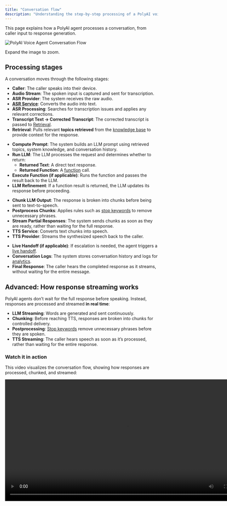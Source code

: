 ```yaml
---
title: "Conversation flow"
description: "Understanding the step-by-step processing of a PolyAI voice agent."
---
```


This page explains how a PolyAI agent processes a conversation, from caller input to response generation.

![PolyAI Voice Agent Conversation Flow](/images/operations/diagram-full-static.png)

Expand the image to zoom.

## Processing stages

A conversation moves through the following stages:

<AccordionGroup>
  <Accordion title="1. Input and processing">

  - **Caller**: The caller speaks into their device.
  - **Audio Stream**: The spoken input is captured and sent for transcription.
  - **ASR Provider**: The system receives the raw audio.
  - **[ASR Service](/speech-recognition/introduction)**: Converts the audio into text.
  - **ASR Processing**: Searches for transcription issues and applies any relevant corrections.
  - **Transcript Text → Corrected Transcript**: The corrected transcript is passed to [Retrieval](/knowledge-base/RAG/introduction).
  - **Retrieval**: Pulls relevant **topics retrieved** from the [knowledge base](/knowledge-base/introduction) to provide context for the response.

  </Accordion>

  <Accordion title="2. Compute prompt and generate response">

  - **Compute Prompt**: The system builds an LLM prompt using retrieved topics, system knowledge, and conversation history.
  - **Run LLM**: The LLM processes the request and determines whether to return:
    - **Returned Text**: A direct text response.
    - **Returned Function**: A [function](/function/introduction) call.
  - **Execute Function (if applicable)**: Runs the function and passes the result back to the LLM.
  - **LLM Refinement**: If a function result is returned, the LLM updates its response before proceeding.

  </Accordion>

  <Accordion title="3. Streaming and chunking">

  - **Chunk LLM Output**: The response is broken into chunks before being sent to text-to-speech.
  - **Postprocess Chunks**: Applies rules such as [stop keywords](/response-control/introduction#use-stop-keywords-to-remove-unnecessary-preambles) to remove unnecessary phrases.
  - **Stream Partial Responses**: The system sends chunks as soon as they are ready, rather than waiting for the full response.
  - **TTS Service**: Converts text chunks into speech.
  - **TTS Provider**: Streams the synthesized speech back to the caller.

  </Accordion>

  <Accordion title="4. Post-processing and handoff">

  - **Live Handoff (if applicable)**: If escalation is needed, the agent triggers a [live handoff](/call-handoff/introduction).
  - **Conversation Logs**: The system stores conversation history and logs for [analytics](/analytics/conversations/introduction).
  - **Final Response**: The caller hears the completed response as it streams, without waiting for the entire message.

  </Accordion>
</AccordionGroup>

## Advanced: How response streaming works

PolyAI agents don’t wait for the full response before speaking. Instead, responses are processed and streamed **in real time**:

- **LLM Streaming**: Words are generated and sent continuously.
- **Chunking**: Before reaching TTS, responses are broken into chunks for controlled delivery.
- **Postprocessing**: [Stop keywords](/response-control/introduction#use-stop-keywords-to-remove-unnecessary-preambles) remove unnecessary phrases before they are spoken.
- **TTS Streaming**: The caller hears speech as soon as it’s processed, rather than waiting for the entire response.

### Watch it in action

This video visualizes the conversation flow, showing how responses are processed, chunked, and streamed:

<div style={{ display: "flex", justifyContent: "center", margin: "20px 0" }}>
  <video
    controls
    width="800"
    style={{ maxWidth: "100%", borderRadius: "8px" }}
  >
    <source src="https://res.cloudinary.com/dtdd8khwd/video/upload/v1741740875/Screen_Recording_2025-03-07_at_10.01.17_vhpnx1.mov" type="video/mp4" />
    Your browser does not support the video tag.
  </video>
</div>